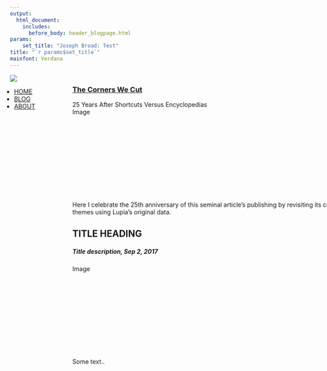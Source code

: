 ```yaml
---
output: 
  html_document:
    includes:
      before_body: header_blogpage.html
params: 
    set_title: "Joseph Broad: Test"
title: "`r params$set_title`"
mainfont: Verdana
---
```

<script>
function loadImage() {
  $('.logo').css('opacity', '0');
  $('.logo').css('transition', '.3s');
  $('.topnav, .footer').css('height', '8vh');
  $('.topnav, .footer').css('transition-delay', '.1s');
  $('.topnav, .footer, .sidebar').css('transition-duration', '.4s');
  $('.topnav, .footer').css('transition-timing-function', 'ease');
}
</script>
<!-- style -->
<link rel="stylesheet" href="style.css" type="text/css">
<link rel="shortcut icon" href="https://www.dropbox.com/s/8nglbmcubk7bl7y/favicon.png?dl=0">
<link rel="icon" href="https://www.dropbox.com/s/8nglbmcubk7bl7y/favicon.png?dl=0">
<!-- Load an icon library -->
<link rel="stylesheet" href="https://cdnjs.cloudflare.com/ajax/libs/font-awesome/5.10.2/css/all.min.css">
<!-- header -->
<div class="topnav">
<div class="landing">
<a href="index.html"><img onload="loadImage()" class="logo" style="object-fit: cover;" src="images/NSU_logorgb.jpg"></a></div>
<ul style="margin-left: -1.5vw">
<li><a href="index.html"><h7 class="active">HOME</h7></a></li>
<li><a href="blog.html"><h7>BLOG</h7></a></li>
<li><a href="about.html"><h7>ABOUT</h7></a></li>
</ul>
</div>

<div class="wideboi" style="position: fixed; top: 8vh; height: 40vh; background-color: #f1f1f1;"></div>
<div class="wideboi" style="top: 8vh; width: 70vw; margin-left: 15vw; margin-top: -2vh; border: 1px none red; background-color: none;">  
<div class="leftcolumn">
<div class="card">
<a href="blog_000_lupia25.html"><h3>The Corners We Cut</h3></a>
<p5>25 Years After Shortcuts Versus Encyclopedias</p5>
<div onload="loadImage()" class="fakeimg" style="height:200px;">Image</div>
<p>Here I celebrate the 25th anniversary of this seminal article's publishing by revisiting its central themes using Lupia's original data.</p></div>
<div class="card">
<h2>TITLE HEADING</h2>
<h5>Title description, Sep 2, 2017</h5>
<div class="fakeimg" style="height:200px;">Image</div>
<p>Some text..</p></div></div>


<div class="rightcolumn">
<div class="tcard" style="height: 84vh">
<a class="twitter-timeline"
  href="https://twitter.com/therealjoebroad"></a>
</div>

<script src="https://platform.twitter.com/widgets.js" async></script>
<!--   </div> -->
<!--   <div class="card"> -->
<!--   <h3>Popular Post</h3> -->
<!--   <div class="fakeimg">Image</div><br> -->
<!--   <div class="fakeimg">Image</div><br> -->
<!--   <div class="fakeimg">Image</div> -->
<!--   </div> -->
<!--   <div class="card"> -->
<!--   <h3>Follow Me</h3> -->
<!--   <p>Some text..</p> -->
<!--   </div> -->
<!--   </div> -->
<!--   </div> -->





